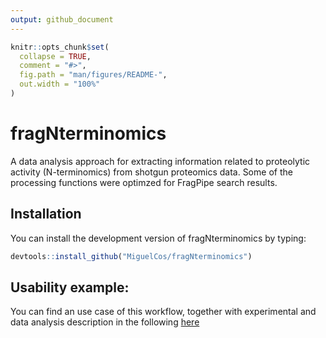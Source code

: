 ```yaml
---
output: github_document
---
```


<!-- README.md is generated from README.Rmd. Please edit that file -->

```r
knitr::opts_chunk$set(
  collapse = TRUE,
  comment = "#>",
  fig.path = "man/figures/README-",
  out.width = "100%"
)
```

# fragNterminomics

<!-- badges: start -->
<!-- badges: end -->

A data analysis approach for extracting information related to proteolytic activity (N-terminomics) from shotgun proteomics data. Some of the processing functions were optimzed for FragPipe search results.

## Installation

You can install the development version of fragNterminomics by typing:

``` r
devtools::install_github("MiguelCos/fragNterminomics")
```

## Usability example: 

You can find an use case of this workflow, together with experimental and data analysis description in the following [here](https://raw.githubusercontent.com/MiguelCos/fragNterminomics/master/reproducible_report_pkd_mice_model.md)



